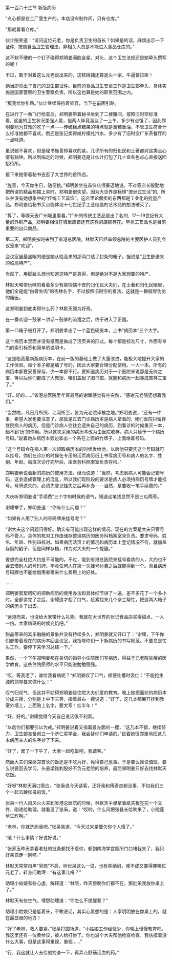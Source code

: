 

第一百六十三节 新版病历

“点心都是在工厂里生产的，本店没有制作间，只有仓库。”

“那就看看仓库。”

伙计陪笑道：“请问这位元老，你是负责卫生的首长？如果是的话，麻烦出示一下证件,  按照食品卫生管理法，非相关人员是不能进入食品仓库的。”

这不软不硬的一个钉子碰得郑明姜满脸金星。对头，这个卫生法规还是她牵头撰写的呢！

不过，敢于对着这么元老说出来的，这核桃铺还算是头一家。牛逼普拉斯！

她当即亮出了自己的卫生部证件。目前的食品卫生安全工作是卫生部牵头，具体实施是国家警察的卫生警察负责。所以这也算是她的职责范围之内。

“那我给你引路。”伙计继续保持着笑容，当下在前面引路。

在进行了一番飞行检查后，郑明姜带着秘书坐到了二楼雅间，按照旧时空标准看,  这里的卫生状况差强人意，但两人毕竟溜达了一上午，多少有点饿了，因此郑明姜勉为其难的吃了一点——传统糕点糖果的特点就是重糖重油，不管卫生符合什么标准她都不喜欢。倒还是张记卖得咸柠檬兑汽水，多少有了旧时空广东茶餐厅的一点味道。

虽说她不喜欢，但是秘书旌善却喜欢的紧。几乎所有的归化民和土著都对这类点心情有独钟。所以到临走的时候，郑明姜还是让伙计打包了几十盒各色点心直接送回招待所。

接下来她带着秘书去逛了大世界的首饰店。

“旌善，今天你生日，随便挑。”郑明姜坐在首饰店很豪迈地说。不过等店长殷勤地把所谓的精品都摆上来时，郑明姜很失望。因为大世界是标榜“澳洲式生活”的,  所以并没有她想象中的“传统工艺首饰”。这店里论個卖的东西都是工业化的批量产品。郑明姜给秘书买点能体现十七世纪手工业结晶的艺术品的想法破灭了。

“算了，等哪天去广州城里看看。”广州的传统工艺品是出了名的,  17～19世纪有大量的外销产品,  郑明姜相信在城里应该还有这样的店铺存在。毕竟工艺品也是目前重要的出口商品。

第二天,  郑明姜按时来到了省港总医院。林默天已经率领总院的主要医护人员到会议室来“欢迎”。

会议室里最显眼的便是她从临高来的那两口贴了封条的箱子。据说是“卫生部送来的临高特产”。

当然了，用脚趾头想也知道这特产是真得，但是绝对不是大家想要的特产。

林默天略带玩味的看着多少有些惴惴不安的归化民大夫们，在土著和归化民眼里，他们全是能“白骨生肉”的杏林名手，不过按照旧时空的看法，这就是一群假冒伪劣的庸医。

这郑明姜到底卖得什么药？林默天颇为好奇。

在一番欢迎－鼓掌－讲话－鼓掌的流程之后，终于进入了正题。

第一口箱子被打开了。郑明姜拿出了一个蓝色硬皮本，上书“病历本”三个大字。

这个病历本里面并没有纸而是做成了活页夹的形式。每个都是标准尺寸，外面有专门的索引标签和简单的说明卡。

“这是临高最新版病历本，在前一版的基础上做了大量改进，能极大地提升大家的工作体验。每个本子都是编了号的，因此大家要合理分配使用。一人一本。所有的病历本都要妥善保存，少一本都不行。要知道病历对于一个医院来说那是无价之宝，等以后你们都成了大教授、咱们盖起了图书馆，就能和病历一起凑成吉祥三宝了。”

“好…好的……”省港总医院里年资最高的谢耀感觉有些突然，“感谢元老院还想着我们。”

“当然啦，凡日月所照、江河所至，皆为元老院泽被之地。”郑明姜说，“还有一件事，希望大家也要注意了，那就是过去门诊病历本是病人拿着的,  我们医院只留存住院病人的病历。但是门诊病人往往会遗失自己的病历，到看诊的时候重买一本，起不到‘历’的作用。所以这次采用的病历本改为由医院收存，病人只给予一个病历号码。”说着她从病历本旁边拿出一个系在上面的竹牌子，上面烙着号码。

“这个号码会在病人第一次领取病历本的时候发给他，以后他只要凭这个号码就可以挂号。你们在诊疗的时候在专用的活页病历纸上书写病历号和病人的名字、性别、年龄。每班次诊疗完毕后，由医务科档案室负责存档。”

郑明姜解说着新的病历的使用方法，继而说道：“当然，考虑到病人可能会记错号码，这会造成管理上的混乱，所以我们现阶段的要求是病人必须持病历号牌才能挂号。号牌遗失的，必须先登记挂失之后再补办－－当然，是要收一笔手续费的。”

大伙听郑明姜说“手续费”三个字的时候的语气，知道这笔钱显然不是三瓜两枣。

谢耀举手，郑明姜道：“你有什么问题？”

“如果有人用了别人的号码牌来挂号呢？”

“谢大夫这个问题问得好。确实有可能出现这样的情况。现在的方案是大夫只管号码不管人。具体的核对工作由储存整理病历的医务科档案室来负责。要求号码、姓名、年龄、性别四核对。如果病历活页上的情况和病历本上登记情况不符，就加盖存疑的戳子，但是同样存档，作为对大夫的一个提醒。”

要想完全杜绝大约是不可能的。不过，能到省港总医院来挂号看病的人，大约也不会去借别人的号码牌。毕竟任何人在第一次挂号付费之后就能得到一个。而且病历号码牌也不能给借用者带来什么费用上的好处。

……

郑明姜絮絮叨叨的把新病历的使用办法和具体细节讲了一遍，差不多花了一个多小时。全部讲完了之后，谢耀这才松了口气，赶紧找来几个杂工帮忙，把这两大箱子的病历本了出去。

“远道而来，也没给大家带什么礼物。我就在大世界的张记食品店买得甜点，一人一份。大家值班的时候充饥吧。”

甜品带来的其乐融融的景象并没有持续多久，郑明姜就又开口了：“谢耀，下午你们都带着现在的病历本回会议室，我指导你们一下新病历的书写规范。不要总是忙头工作，要停下来学习总结一下。”

果然，一个下午郑明姜都在亲切的指导小住院医们写病历，得益于元老院贫瘠的医学教育，这些住院医师的水平只能说勉勉强强。

“哎，等我老了，谁给我看病呢？”郑明姜叹了口气，顺便吐槽时袅仁：“不能抢生源的领导要来做什么！”

叹气归叹气，但这并不妨碍郑明姜给住院大夫们爱的教育。晚上她把面前的病历本分成三摞，分别是上中下三等，指着最右一摞说道：“好了，这几本都展开挂到教室外墙上，上面贴上名字，要大写！挂半年！”

“好，好的。”谢耀觉得今天自己说话很不利索。

“以后你们都要引以为戒。”郑明姜说着又指着最左面的一摞，“这几本不错，继续努力，卫生部准备创立一个济仁奖学金，我会替你们申请的。”说着她很郑重地把这几本病历主人的名字抄了下来。

“好了，累了一下午了，大家一起吃饭吧，我请客。”

然而大夫们深感郑首长的饭还是不吃为好，免得自己惹事。于是要么推说值班，要么说要回去学习，头悬梁锥刺股好不负元老院的培养，最后郑明姜只好去找林默天吃饭。

“好呀”林默天满口答应，“张枭说今天请客，正好我和傅奇良都没事，不如我们三个一起去蹭张枭的饭。”

张枭一行人风风火火来到省港总医院的时候，林默天手里拿着纸夹板签完一个文件，刚递给助理，就看见了张枭，道：“哎哟，什么风把张县长给吹来了，小院蓬荜生辉啊。”

“老林，你就洗刷我吧。”张枭笑道，“今天过来是要欠你个人情了。”

“哦？什么事情？好说好说。”

“张家玉昨天拿着老杜的批条都找不着你，都到南海学宫厕所门口堵我来了，我只好亲自走一趟啰。”

林默天常常自黑“官商”不高，听张枭这么一说，也有些纳闷，难不成又要得罪哪位元老了，转身问助理：“有这事儿吗？”

助理小姑娘有些心虚，解释道：“林院，昨天傍晚你们都不在，那批条我放你桌上了。”

林默天有些生气，埋怨助理道：“你怎么不提醒我？”

助理小姑娘只是低着头，不敢说话，其实心里想的是：人家明明放在你桌上的，就在最显眼的地方！

“好了老林，救人要紧。”张枭打圆场道，“小姑娘工作经验少，你晚上慢慢教育吧。我这里还有一位黄参议，被人给打惨了。你也派个大夫帮他检查检查，我估摸着没什么大事，但是这事得重视，重视……”

“行，我这就让人去给他检查一下，再弄点舒筋活血的药。”


